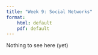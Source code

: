 ```yaml
---
title: "Week 9: Social Networks"
format: 
    html: default
    pdf: default
---
```


Nothing to see here (yet)